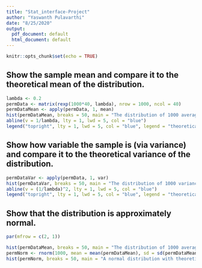 ```yaml
---
title: "Stat_interface-Project"
author: "Yaswanth Pulavarthi"
date: "8/25/2020"
output:
  pdf_document: default
  html_document: default
---
```


```r
knitr::opts_chunk$set(echo = TRUE)
```

## Show the sample mean and compare it to the theoretical mean of the distribution.



```r
lambda <- 0.2
permData <- matrix(rexp(1000*40, lambda), nrow = 1000, ncol = 40)
permDataMean <- apply(permData, 1, mean)
hist(permDataMean, breaks = 50, main = "The distribution of 1000 averages of 40 random exponentials", xlab = "Value of means", ylab = "Frequency of means", col = "light blue")
abline(v = 1/lambda, lty = 1, lwd = 5, col = "blue")
legend("topright", lty = 1, lwd = 5, col = "blue", legend = "theoretical mean")
```

## Show how variable the sample is (via variance) and compare it to the theoretical variance of the distribution.




```r
permDataVar <- apply(permData, 1, var)
hist(permDataVar, breaks = 50, main = "The distribution of 1000 variance of 40 random exponentials", xlab = "Value of variances", ylab = "Frequency of variance", col = "light blue")
abline(v = (1/lambda)^2, lty = 1, lwd = 5, col = "blue")
legend("topright", lty = 1, lwd = 5, col = "blue", legend = "theoretical variance")
```

## Show that the distribution is approximately normal.

```r
par(mfrow = c(2, 1))

hist(permDataMean, breaks = 50, main = "The distribution of 1000 averages of 40 random exponentials", xlab = "Value of means", ylab = "Frequency of means", col = "orange")
permNorm <- rnorm(1000, mean = mean(permDataMean), sd = sd(permDataMean))
hist(permNorm, breaks = 50, main = "A normal distribution with theoretical mean and sd of the exponentials", xlab = "Normal variables", col = "light green")
```
